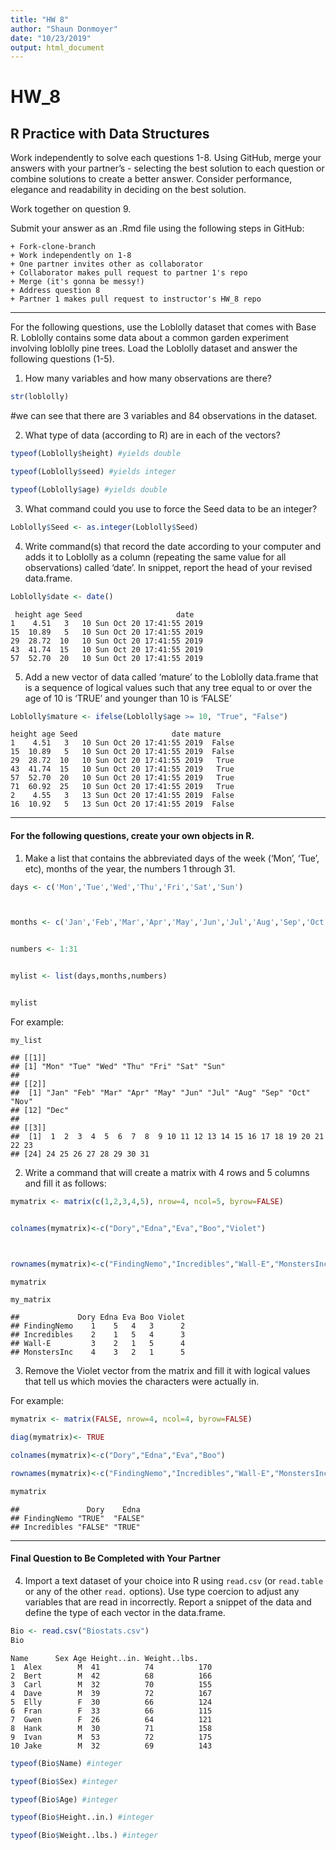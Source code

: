 ```yaml
---
title: "HW 8"
author: "Shaun Donmoyer"
date: "10/23/2019"
output: html_document
---
```

# HW_8
## R Practice with Data Structures

Work independently to solve each questions 1-8. Using GitHub, merge your answers with your partner's - selecting the best solution to each question or combine solutions to create a better answer.  Consider performance, elegance and readability in deciding on the best solution.

Work together on question 9.

Submit your answer as an .Rmd file using the following steps in GitHub:  

    + Fork-clone-branch 
    + Work independently on 1-8  
    + One partner invites other as collaborator  
    + Collaborator makes pull request to partner 1's repo  
    + Merge (it's gonna be messy!)  
    + Address question 8 
    + Partner 1 makes pull request to instructor's HW_8 repo  

***
For the following questions, use the Loblolly dataset that comes with Base R. Loblolly contains some data about a common garden experiment involving loblolly pine trees. Load the Loblolly dataset and answer the following questions (1-5).

1.  How many variables and how many observations are there?
``` r
str(loblolly)
```


#we can see that there are 3 variables and 84 observations in the dataset.

2.  What type of data (according to R) are in each of the vectors?

``` r
typeof(Loblolly$height) #yields double
```

``` r
typeof(Loblolly$seed) #yields integer
```

```r
typeof(Loblolly$age) #yields double
```

3.  What command could you use to force the Seed data to be an integer?
``` r
Loblolly$Seed <- as.integer(Loblolly$Seed)
```

4.  Write command(s) that record the date according to your computer and
    adds it to Loblolly as a column (repeating the same value for all
    observations) called ‘date’. In snippet, report the head of your
    revised data.frame.
``` r
Loblolly$date <- date()
```

```
 height age Seed                     date 
1    4.51   3   10 Sun Oct 20 17:41:55 2019  
15  10.89   5   10 Sun Oct 20 17:41:55 2019  
29  28.72  10   10 Sun Oct 20 17:41:55 2019   
43  41.74  15   10 Sun Oct 20 17:41:55 2019   
57  52.70  20   10 Sun Oct 20 17:41:55 2019   
```


5.  Add a new vector of data called ‘mature’ to the Loblolly data.frame
    that is a sequence of logical values such that any tree equal to or
    over the age of 10 is ‘TRUE’ and younger than 10 is ‘FALSE’
```r
Loblolly$mature <- ifelse(Loblolly$age >= 10, "True", "False")
```

```
height age Seed                     date mature
1    4.51   3   10 Sun Oct 20 17:41:55 2019  False
15  10.89   5   10 Sun Oct 20 17:41:55 2019  False
29  28.72  10   10 Sun Oct 20 17:41:55 2019   True
43  41.74  15   10 Sun Oct 20 17:41:55 2019   True
57  52.70  20   10 Sun Oct 20 17:41:55 2019   True
71  60.92  25   10 Sun Oct 20 17:41:55 2019   True
2    4.55   3   13 Sun Oct 20 17:41:55 2019  False
16  10.92   5   13 Sun Oct 20 17:41:55 2019  False
```

------------------------------------------------------------------------
#### For the following questions, create your own objects in R.

1.  Make a list that contains the abbreviated days of the week (‘Mon’,
    ‘Tue’, etc), months of the year, the numbers 1 through 31.

```r
days <- c('Mon','Tue','Wed','Thu','Fri','Sat','Sun')



months <- c('Jan','Feb','Mar','Apr','May','Jun','Jul','Aug','Sep','Oct','Nov','Dec')


numbers <- 1:31


mylist <- list(days,months,numbers)


mylist
```    

For example:

    my_list

    ## [[1]]
    ## [1] "Mon" "Tue" "Wed" "Thu" "Fri" "Sat" "Sun"
    ## 
    ## [[2]]
    ##  [1] "Jan" "Feb" "Mar" "Apr" "May" "Jun" "Jul" "Aug" "Sep" "Oct" "Nov"
    ## [12] "Dec"
    ## 
    ## [[3]]
    ##  [1]  1  2  3  4  5  6  7  8  9 10 11 12 13 14 15 16 17 18 19 20 21 22 23
    ## [24] 24 25 26 27 28 29 30 31

2.  Write a command that will create a matrix with 4 rows and 5 columns
    and fill it as follows:
```r
mymatrix <- matrix(c(1,2,3,4,5), nrow=4, ncol=5, byrow=FALSE) 


colnames(mymatrix)<-c("Dory","Edna","Eva","Boo","Violet")



rownames(mymatrix)<-c("FindingNemo","Incredibles","Wall-E","MonstersInc")

mymatrix
```


<!-- -->

    my_matrix

    ##             Dory Edna Eva Boo Violet
    ## FindingNemo    1    5   4   3      2
    ## Incredibles    2    1   5   4      3
    ## Wall-E         3    2   1   5      4
    ## MonstersInc    4    3   2   1      5

3. Remove the Violet vector from the matrix and fill it with logical values that tell us which movies the characters were actually in.

For example:
```r
mymatrix <- matrix(FALSE, nrow=4, ncol=4, byrow=FALSE)

diag(mymatrix)<- TRUE

colnames(mymatrix)<-c("Dory","Edna","Eva","Boo")

rownames(mymatrix)<-c("FindingNemo","Incredibles","Wall-E","MonstersInc")

mymatrix
```

<!-- -->

    ##               Dory    Edna   
    ## FindingNemo "TRUE"  "FALSE"
    ## Incredibles "FALSE" "TRUE"
    
***
#### Final Question to Be Completed with Your Partner
4. Import a text dataset of your choice into R using `read.csv` (or `read.table` or any of the other `read.` options). Use type coercion to adjust any variables that are read in incorrectly.  Report a snippet of the data and define the type of each vector in the data.frame.
```r
Bio <- read.csv("Biostats.csv")
Bio
```
```
Name      Sex Age Height..in. Weight..lbs.
1  Alex        M  41          74          170
2  Bert        M  42          68          166
3  Carl        M  32          70          155
4  Dave        M  39          72          167
5  Elly        F  30          66          124
6  Fran        F  33          66          115
7  Gwen        F  26          64          121
8  Hank        M  30          71          158
9  Ivan        M  53          72          175
10 Jake        M  32          69          143
```


```r
typeof(Bio$Name) #integer
```

```r
typeof(Bio$Sex) #integer
```

```r
typeof(Bio$Age) #integer
```

```r
typeof(Bio$Height..in.) #integer
```

```r
typeof(Bio$Weight..lbs.) #integer
```



